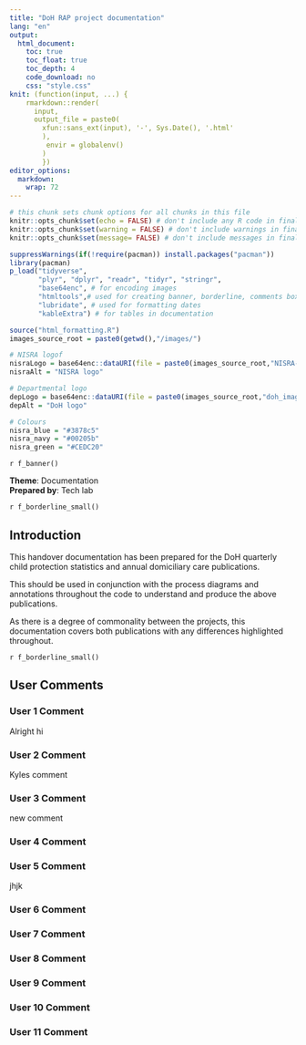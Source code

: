 ```yaml
---
title: "DoH RAP project documentation"
lang: "en"
output:
  html_document:
    toc: true
    toc_float: true
    toc_depth: 4
    code_download: no
    css: "style.css"
knit: (function(input, ...) {
    rmarkdown::render(
      input,
      output_file = paste0(
        xfun::sans_ext(input), '-', Sys.Date(), '.html'
        ),
         envir = globalenv()
        )
        })
editor_options: 
  markdown: 
    wrap: 72
---
```


<!--Tab remove for interactive map and add tabs to table of contents-->

<body onload="tabOrder()">

```r

# this chunk sets chunk options for all chunks in this file
knitr::opts_chunk$set(echo = FALSE) # don't include any R code in final output
knitr::opts_chunk$set(warning = FALSE) # don't include warnings in final output
knitr::opts_chunk$set(message= FALSE) # don't include messages in final output

suppressWarnings(if(!require(pacman)) install.packages("pacman"))
library(pacman)
p_load("tidyverse", 
       "plyr", "dplyr", "readr", "tidyr", "stringr", 
       "base64enc", # for encoding images
       "htmltools",# used for creating banner, borderline, comments boxes and two columns in Key Points
       "lubridate", # used for formatting dates
       "kableExtra") # for tables in documentation

source("html_formatting.R")
images_source_root = paste0(getwd(),"/images/")

# NISRA logof
nisraLogo = base64enc::dataURI(file = paste0(images_source_root,"NISRA-full-name-stacked-white.png"))
nisraAlt = "NISRA logo"

# Departmental logo
depLogo = base64enc::dataURI(file = paste0(images_source_root,"doh_images/DOH-Full-Name-(White).PNG"))
depAlt = "DoH logo"

# Colours 
nisra_blue = "#3878c5"
nisra_navy = "#00205b"
nisra_green = "#CEDC20"

```

`r f_banner()` <!-- calling the banner code -->

<!-- Header section -->

::: header
**Theme**: Documentation <br> **Prepared by**: Tech lab
:::

<!-- Introduction section -->

`r f_borderline_small()` <!-- calling the borderline code -->

## Introduction

This handover documentation has been prepared for the DoH quarterly child protection statistics and annual domiciliary care publications.

This should be used in conjunction with the process diagrams and annotations throughout the code to understand and produce the above publications.

As there is a degree of commonality between the projects, this documentation covers both publications with any differences highlighted throughout.

`r f_borderline_small()`

## User Comments

### User 1 Comment
Alright hi

### User 2 Comment
Kyles comment

### User 3 Comment
new comment

### User 4 Comment


### User 5 Comment
jhjk

### User 6 Comment


### User 7 Comment


### User 8 Comment


### User 9 Comment


### User 10 Comment


### User 11 Comment

